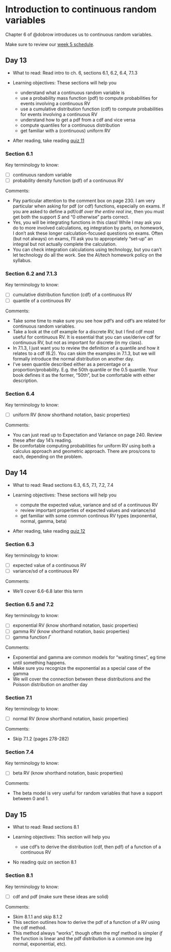 # Introduction to continuous random variables  {#sec-intro-cont-rv}

Chapter 6 of @dobrow introduces us to continuous random variables.

Make sure to review our [week 5 schedule](https://docs.google.com/spreadsheets/d/1p4s9FLap8CUB40UYAzdxpDi8-PkoHUceGq0dNUmfE9c/edit?usp=sharing).



## Day 13 {.unnumbered}

- What to read: Read intro to ch. 6, sections 6.1, 6.2, 6.4, 7.1.3

- Learning objectives: These sections will help you
  - understand what a continuous random variable is
  - use a probability mass function (pdf) to compute probabilities for events involving a continuous RV
  - use a cumulative distribution function (cdf) to compute probabilities for events involving a continuous RV
  - understand how to get a pdf from a cdf and vice versa
  - compute quantiles for a continuous distribution
  - get familiar with a (continuous) uniform RV
  
- After reading, take reading [quiz 11](https://forms.gle/oZGaWtp9KkFa5MmCA)

  

### Section 6.1 {.unnumbered}

Key terminology to know:

  - [ ] continuous random variable
  - [ ] probability density function (pdf) of a continuous RV 

Comments: 

- Pay particular attention to the comment box on page 230. I am very particular when asking for pdf (or cdf) functions, especially on exams. If you are asked to define a pdf/cdf *over the entire real ine*, then you must get both the support $S$ and "0 otherwise" parts correct. 
- Yes, you will be integrating functions in this class! While I may ask you do to more involved calculations, eg integration by parts, on homework, I don't ask these longer calculation-focused questions on exams. Often (but not always) on exams, I'll ask you to appropriately "set-up" an integral but not actually complete the calculation.
- You can check integration calculations using technology, but you can't let technology do all the work. See the AI/tech homework policy on the syllabus. 



### Section 6.2 and 7.1.3 {.unnumbered}

Key terminology to know:

  - [ ] cumulative distribution function (cdf) of a continuous RV 
  - [ ] quantile of a continuous RV
  

Comments: 

- Take some time to make sure you see how pdf's and cdf's are related for continuous random variables.
- Take a look at the cdf example for a discrete RV, but I find cdf most useful for continuous RV. It is essential that you can use/derive cdf for continuous RV, but not as important for discrete (in my class).
- In 7.1.3, I just want you to review the definition of a quantile and how it relates to a cdf (6.2). You can skim the examples in 7.1.3, but we will formally introduce the normal distribution on another day.
- I've seen quantile described either as a percentage or a proportion/probability. E.g. the 50th quantile or the 0.5 quantile. Your book defines it as the former, "50th", but be comfortable with either description. 

### Section 6.4 {.unnumbered}

Key terminology to know:

  - [ ] uniform RV (know shorthand notation, basic properties)
  
Comments:

- You can just read up to Expectation and Variance on page 240. Review these after day 14's reading.
- Be comfortable computing probabilities for uniform RV using both a calculus approach and geometric approach. There are pros/cons to each, depending on the problem.



## Day 14 {.unnumbered}

- What to read: Read sections  6.3, 6.5, 7.1, 7.2, 7.4

- Learning objectives: These sections will help you
  - compute the expected value, variance and sd of a continuous RV
  - review important properties of expected values and variance/sd
  - get familiar with some common continous RV types (exponential, normal, gamma, beta)
  
- After reading, take reading [quiz 12](https://forms.gle/UEE5pFNSJ3weXMBQ6)

  

### Section 6.3 {.unnumbered}

Key terminology to know:

  - [ ] expected value of a continuous RV
  - [ ] variance/sd of a continuous RV
  

Comments: 

-  We'll cover 6.6-6.8 later this term



### Section 6.5 and 7.2 {.unnumbered}

Key terminology to know:

  - [ ] exponential RV (know shorthand notation, basic properties)
  - [ ] gamma RV (know shorthand notation, basic properties)
  - [ ] gamma function $\Gamma$
  

Comments: 

- Exponential and gamma are common models for "waiting times", eg time until something happens. 
- Make sure you recognize the exponential as a special case of the gamma
- We will cover the connection between these distributions and the Poisson distribution on another day


### Section  7.1 {.unnumbered}

Key terminology to know:

  - [ ] normal RV (know shorthand notation, basic properties)


Comments: 

- Skip 7.1.2 (pages 278-282)



### Section  7.4 {.unnumbered}

Key terminology to know:

  - [ ] beta RV (know shorthand notation, basic properties)


Comments: 

- The beta model is very useful for random variables that have a support between 0 and 1.


## Day 15 {.unnumbered}

- What to read: Read sections 8.1

- Learning objectives: This section will help you
  - use cdf's to derive the distribution (cdf, then pdf) of a function of a continuous RV
  
- No reading quiz on section 8.1

  

### Section 8.1 {.unnumbered}

Key terminology to know:

  - [ ] cdf and pdf (make sure these ideas are solid)
  

Comments: 

- Skim 8.1.1 and skip 8.1.2
- This section outlines how to derive the pdf of a function of a RV using the cdf method. 
- This method always "works", though often the mgf method is simpler *if* the function is linear and the pdf distribution is a common one (eg normal, exponential, etc). 
